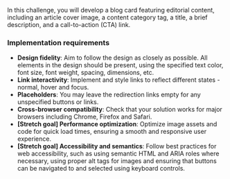In this challenge, you will develop a blog card featuring editorial content, including an article cover image, a content category tag, a title, a brief description, and a call-to-action (CTA) link.

### Implementation requirements

- **Design fidelity**: Aim to follow the design as closely as possible. All elements in the design should be present, using the specified text color, font size, font weight, spacing, dimensions, etc.
- **Link interactivity**: Implement and style links to reflect different states - normal, hover and focus.
- **Placeholders**: You may leave the redirection links empty for any unspecified buttons or links.
- **Cross-browser compatibility**: Check that your solution works for major browsers including Chrome, Firefox and Safari.
- **[Stretch goal] Performance optimization**: Optimize image assets and code for quick load times, ensuring a smooth and responsive user experience.
- **[Stretch goal] Accessibility and semantics**: Follow best practices for web accessibility, such as using semantic HTML and ARIA roles where necessary, using proper alt tags for images and ensuring that buttons can be navigated to and selected using keyboard controls.
